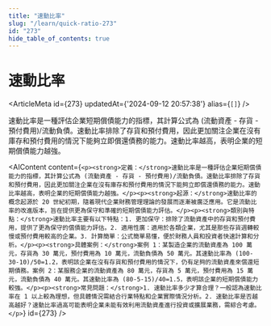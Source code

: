 ```yaml
---
title: "速動比率"
slug: "/learn/quick-ratio-273"
id: "273"
hide_table_of_contents: true
---
```



# 速動比率

<ArticleMeta id={273} updatedAt={'2024-09-12 20:57:38'} alias={`[]`} />
<div className='border-solid border-b border-t-0 my-4 border-[var(--ifm-color-gray-300)]' />

速動比率是一種評估企業短期償債能力的指標，其計算公式為 (流動資產 - 存貨 - 預付費用)/流動負債。速動比率排除了存貨和預付費用，因此更加關注企業在沒有庫存和預付費用的情況下能夠立即償還債務的能力。速動比率越高，表明企業的短期償債能力越強。

<AIContent content={`<p><strong>定義：</strong>速動比率是一種評估企業短期償債能力的指標，其計算公式為 (流動資產 - 存貨 - 預付費用)/流動負債。速動比率排除了存貨和預付費用，因此更加關注企業在沒有庫存和預付費用的情況下能夠立即償還債務的能力。速動比率越高，表明企業的短期償債能力越強。</p><p><strong>起源：</strong>速動比率的概念起源於 20 世紀初期，隨着現代企業財務管理理論的發展而逐漸被廣泛應用。它是流動比率的改進版本，旨在提供更為保守和準確的短期償債能力評估。</p><p><strong>類別與特點：</strong>速動比率主要有以下特點：1. 更加保守：排除了流動資產中的存貨和預付費用，提供了更為保守的償債能力評估。2. 適用性廣：適用於各類企業，尤其是那些存貨週轉較慢或預付費用較高的企業。3. 計算簡單：公式簡單易懂，便於財務人員和投資者快速計算和分析。</p><p><strong>具體案例：</strong>案例 1：某製造企業的流動資產為 100 萬元，存貨為 30 萬元，預付費用為 10 萬元，流動負債為 50 萬元。其速動比率為 (100-30-10)/50=1.2，表明該企業在沒有存貨和預付費用的情況下，仍有足夠的流動資產來償還短期債務。案例 2：某服務企業的流動資產為 80 萬元，存貨為 5 萬元，預付費用為 15 萬元，流動負債為 40 萬元。其速動比率為 (80-5-15)/40=1.5，表明該企業的短期償債能力較強。</p><p><strong>常見問題：</strong>1. 速動比率多少才算合理？一般認為速動比率在 1 以上較為理想，但具體情況需結合行業特點和企業實際情況分析。2. 速動比率是否越高越好？速動比率過高可能表明企業未能有效利用流動資產進行投資或擴展業務，需綜合考慮。</p>`} id={273} />
